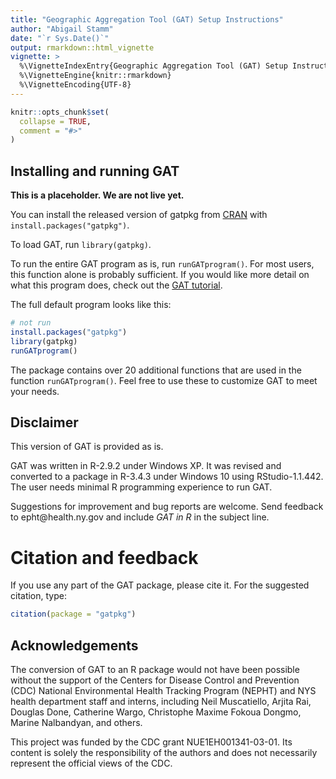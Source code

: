 ```yaml
---
title: "Geographic Aggregation Tool (GAT) Setup Instructions"
author: "Abigail Stamm"
date: "`r Sys.Date()`"
output: rmarkdown::html_vignette
vignette: >
  %\VignetteIndexEntry{Geographic Aggregation Tool (GAT) Setup Instructions}
  %\VignetteEngine{knitr::rmarkdown}
  %\VignetteEncoding{UTF-8}
---
```


```r
knitr::opts_chunk$set(
  collapse = TRUE,
  comment = "#>"
)
```

## Installing and running GAT

**This is a placeholder. We are not live yet.**

You can install the released version of gatpkg from [CRAN](https://CRAN.R-project.org) with `install.packages("gatpkg")`. 

To load GAT, run `library(gatpkg)`.

To run the entire GAT program as is, run `runGATprogram()`. For most users, this function alone is probably sufficient. If you would like more detail on what this program does, check out the [GAT tutorial](gat_tutorial.html).

The full default program looks like this:

```r
# not run
install.packages("gatpkg")
library(gatpkg)
runGATprogram()
```

The package contains over 20 additional functions that are used in the function `runGATprogram()`. Feel free to use these to customize GAT to meet your needs. 

## Disclaimer

This version of GAT is provided as is. 

GAT was written in R-2.9.2 under Windows XP. It was revised and converted to a package in R-3.4.3 under Windows 10 using RStudio-1.1.442. The user needs minimal R programming experience to run GAT. 

Suggestions for improvement and bug reports are welcome. Send feedback to epht@health.ny.gov and include *GAT in R* in the subject line.

# Citation and feedback

If you use any part of the GAT package, please cite it. For the suggested citation, type:

```r
citation(package = "gatpkg")
```

## Acknowledgements

The conversion of GAT to an R package would not have been possible without the support of the Centers for Disease Control and Prevention (CDC) National Environmental Health Tracking Program (NEPHT) and NYS health department staff and interns, including Neil Muscatiello, Arjita Rai, Douglas Done, Catherine Wargo, Christophe Maxime Fokoua Dongmo, Marine Nalbandyan, and others.

This project was funded by the CDC grant NUE1EH001341-03-01. Its content is solely the responsibility of the authors and does not necessarily represent the official views of the CDC.



